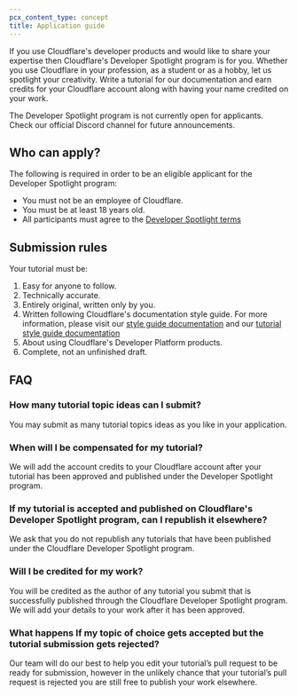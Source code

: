 ```yaml
---
pcx_content_type: concept
title: Application guide
---
```


If you use Cloudflare's developer products and would like to share your expertise then Cloudflare's Developer Spotlight program is for you. Whether you use Cloudflare in your profession, as a student or as a hobby, let us spotlight your creativity. Write a tutorial for our documentation and earn credits for your Cloudflare account along with having your name credited on your work.

The Developer Spotlight program is not currently open for applicants. Check our official Discord channel for future announcements.

## Who can apply?

The following is required in order to be an eligible applicant for the Developer Spotlight program:

- You must not be an employee of Cloudflare.
- You must be at least 18 years old.
- All participants must agree to the [Developer Spotlight terms](https://drive.google.com/file/d/1llRCAkBOE7cp6TVofHGxQXsSQ2fMsx1o/view?usp=sharing)

## Submission rules

Your tutorial must be:

1. Easy for anyone to follow.
2. Technically accurate.
3. Entirely original, written only by you.
4. Written following Cloudflare's documentation style guide. For more information, please visit our [style guide documentation](/style-guide/) and our [tutorial style guide documentation](/style-guide/documentation-content-strategy/content-types/tutorial/#template)
5. About using Cloudflare's Developer Platform products.
6. Complete, not an unfinished draft.

## FAQ

### How many tutorial topic ideas can I submit?

You may submit as many tutorial topics ideas as you like in your application.

### When will I be compensated for my tutorial?

We will add the account credits to your Cloudflare account after your tutorial has been approved and published under the Developer Spotlight program.

### If my tutorial is accepted and published on Cloudflare's Developer Spotlight program, can I republish it elsewhere?

We ask that you do not republish any tutorials that have been published under the Cloudflare Developer Spotlight program.

### Will I be credited for my work?

You will be credited as the author of any tutorial you submit that is successfully published through the Cloudflare Developer Spotlight program. We will add your details to your work after it has been approved.

### What happens If my topic of choice gets accepted but the tutorial submission gets rejected?

Our team will do our best to help you edit your tutorial’s pull request to be ready for submission, however in the unlikely chance that your tutorial’s pull request is rejected you are still free to publish your work elsewhere.
